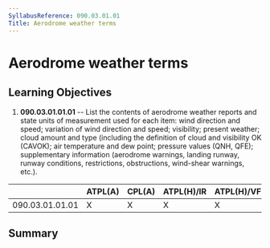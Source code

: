 ```yaml
---
SyllabusReference: 090.03.01.01
Title: Aerodrome weather terms
---
```


# Aerodrome weather terms

## Learning Objectives

1.  **090.03.01.01.01** -- List the contents of aerodrome weather reports and
    state units of measurement used for each item: wind direction and speed;
    variation of wind direction and speed; visibility; present weather; cloud
    amount and type (including the definition of cloud and visibility OK
    (CAVOK); air temperature and dew point; pressure values (QNH, QFE);
    supplementary information (aerodrome warnings, landing runway, runway
    conditions, restrictions, obstructions, wind-shear warnings, etc.).

|                 | ATPL(A) | CPL(A) | ATPL(H)/IR | ATPL(H)/VFR | CPL(H) | IR  | CBIR(A) |
| --------------- | ------- | ------ | ---------- | ----------- | ------ | --- | ------- |
| 090.03.01.01.01 | X       | X      | X          | X           | X      | X   | X       |

## Summary
